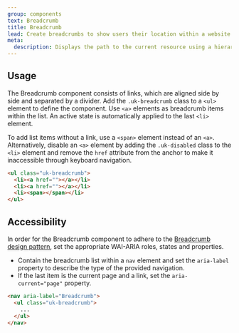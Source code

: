 ```yaml
---
group: components
text: Breadcrumb
title: Breadcrumb
lead: Create breadcrumbs to show users their location within a website.
meta:
  description: Displays the path to the current resource using a hierarchy of links.
---
```



## Usage

The Breadcrumb component consists of links, which are aligned side by side and separated by a divider. Add the `.uk-breadcrumb` class to a `<ul>` element to define the component. Use `<a>` elements as breadcrumb items within the list. An active state is automatically applied to the last `<li>` element.

To add list items without a link, use a `<span>` element instead of an `<a>`. Alternatively, disable an `<a>` element by adding the `.uk-disabled` class to the `<li>` element and remove the `href` attribute from the anchor to make it inaccessible through keyboard navigation.

```html
<ul class="uk-breadcrumb">
  <li><a href=""></a></li>
  <li><a href=""></a></li>
  <li><span></span></li>
</ul>
```

<Snippet component="breadcrumb.basic" />

## Accessibility

In order for the Breadcrumb component to adhere to the [Breadcrumb design pattern](https://www.w3.org/WAI/ARIA/apg/patterns/breadcrumb/), set the appropriate WAI-ARIA roles, states and properties.

- Contain the breadcrumb list within a `nav` element and set the `aria-label` property to describe the type of the provided navigation.
- If the last item is the current page and a link, set the `aria-current="page"` property.

```html
<nav aria-label="Breadcrumb">
  <ul class="uk-breadcrumb">
    ...
  </ul>
</nav>
```